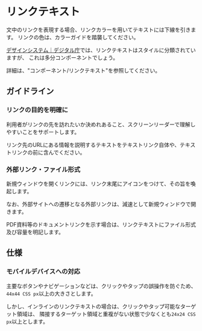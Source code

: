 
<Meta title="スタイル/07. リンクテキスト" />
<Unstyled><div className="font-sans text-on-surface">

# リンクテキスト

文中のリンクを表現する場合、リンクカラーを用いてテキストには下線を引きます。
リンクの色は、カラーガイドを踏襲してください。

[デザインシステム｜デジタル庁](https://www.digital.go.jp/policies/servicedesign/designsystem/)では、リンクテキストはスタイルに分類されていますが、
これは多分コンポーネントでしょう。

詳細は、"コンポーネント/リンクテキスト"を参照してください。

## ガイドライン

### リンクの目的を明確に

利用者がリンクの先を訪れたいか決めれあること、スクリーンリーダーで理解しやすいことをサポートします。

リンク先のURLにある情報を説明するテキストをテキストリンク自体や、テキストリンクの前に含んでください。

### 外部リンク・ファイル形式

新規ウィンドウを開くリンクには、リンク末尾にアイコンをつけて、その旨を喚起します。

なお、外部サイトへの遷移となる外部リンクは、減速として新規ウィンドウで開きます。

PDF資料等のドキュメントリンクを示す場合は、リンクテキストにファイル形式及び容量を明記します。

## 仕様

### モバイルデバイスへの対応

主要なボタンやナビゲーションなどは、クリックやタップの誤操作を防ぐため、`44x44 CSS px`以上の大きさとします。

しかし、インラインのリンクテキストの場合は、クリックやタップ可能なターゲット領域は、
隣接するターゲット領域と重複がない状態で少なくとも`24x24 CSS px`以上とします。

</div></Unstyled>